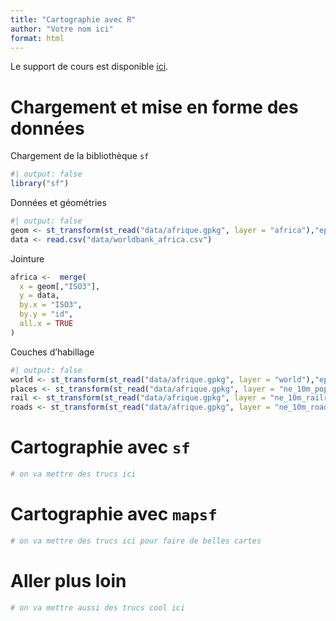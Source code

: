 ```yaml
---
title: "Cartographie avec R"
author: "Votre nom ici"
format: html
---
```


Le support de cours est disponible [ici](https://neocarto.github.io/geounivr2024/MAR_2_carto).

# Chargement et mise en forme des données

Chargement de la bibliothèque `sf`

```r
#| output: false
library("sf")
```

Données et géométries

```r
#| output: false
geom <- st_transform(st_read("data/afrique.gpkg", layer = "africa"),"epsg:3857")
data <- read.csv("data/worldbank_africa.csv")
```

Jointure

```r
africa <-  merge(
  x = geom[,"ISO3"],  
  y = data,  
  by.x = "ISO3",
  by.y = "id",
  all.x = TRUE   
)
```


Couches d'habillage

```r
#| output: false
world <- st_transform(st_read("data/afrique.gpkg", layer = "world"),"epsg:3857")
places <- st_transform(st_read("data/afrique.gpkg", layer = "ne_10m_populated_places"),"epsg:3857")
rail <- st_transform(st_read("data/afrique.gpkg", layer = "ne_10m_railroads"),"epsg:3857")
roads <- st_transform(st_read("data/afrique.gpkg", layer = "ne_10m_roads"),"epsg:3857")
```

# Cartographie avec `sf`

```r
# on va mettre des trucs ici
```


# Cartographie avec `mapsf`

```r
# on va mettre des trucs ici pour faire de belles cartes
```

# Aller plus loin

```r
# on va mettre aussi des trucs cool ici
```